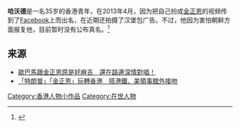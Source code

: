 {{onesource|time=2013-11-17T11:39:06+00:00}}
'''哈沃德'''是一名35岁的香港青年，在2013年4月，因为把自己扮成[[金正恩|金正恩]]的视频传到了[[Facebook|Facebook]]上而出名，在近期还拍摄了汉堡包广告。不过，他因为害怕朝鲜方面报复他，目前暂时没有公布真名。<ref>{{Cite web |url=http://chinese.chosun.com/site/data/html_dir/2013/11/15/20131115000006.html |title=香港竟现“假金正恩” 人气火爆 朝鲜日报 |accessdate=2013-11-17 |archive-date=2013-12-21 |archive-url=https://web.archive.org/web/20131221133536/http://chinese.chosun.com/site/data/html_dir/2013/11/15/20131115000006.html |dead-url=no }}</ref>

==来源==
{{reflist}}
*[http://www.nextmag.com.tw/breaking-news/news/20150416/18096951 歐巴馬跟金正恩原是好麻吉　還在路邊深情對唱！]
*[https://www.hk01.com/01%E5%BD%B1%E5%83%8F/68076/-%E5%9C%96%E8%BC%AF-%E7%89%B9%E6%9C%97%E6%99%AE-%E9%87%91%E6%AD%A3%E6%81%A9-%E7%8E%A9%E8%BD%89%E9%A6%99%E6%B8%AF-%E6%90%AD%E6%B8%AF%E9%90%B5-%E7%BE%8E%E9%A0%98%E4%BA%8B%E9%A4%A8%E5%A4%96%E6%8E%A5%E5%90%BB 「特朗普」「金正恩」玩轉香港　搭港鐵、美領事館外接吻]

{{香港人物小作品}}
[[Category:香港人物小作品|Category:香港人物小作品]]
[[Category:在世人物|Category:在世人物]]